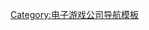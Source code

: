 {{Navbox
| state     = {{{state|}}}
| name      = 歡樂億派
| title     = [[欢乐亿派]]
| listclass = hlist
| group1    = 電子遊戲
| list1     = 
* [[抗日：血戰上海灘]]
* [[抗日：血戰緬甸]]
* [[越南戰爭：胡志明路線]]
* [[大秦悍將]]
| group2    = 工作室
| list2     = 
* [[祖龍工作室]]

}}<noinclude>
{{collapsible option}}
[[Category:欢乐亿派| ]]
[[Category:电子游戏公司导航模板]]
</noinclude>